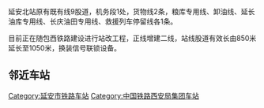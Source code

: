 {{unreferenced|time=2010-09-04T20:39:13+00:00}}
{{Infobox China railway station
|车站名称 = 延安北站
|eng_name = Yan'anbei Railway Station
|图片 = 
|caption = 
|code = 40500
|车站位置 = [[陕西省|陕西省]][[延安市|延安市]]
|线路 = [[包西铁路|包西铁路]]
|归属 = [[西安铁路局|西安铁路局]]
|车站等级 = 
|月台数目 = 
}}
延安北站原有既有线9股道，机务段1处，货物线2条，粮库专用线、卸油线、延长油库专用线、长庆油田专用线、救援列车停留线各1条。

目前正在随包西铁路建设进行站改工程，正线增建二线，站线股道有效长由850米延长至1050米，换装信号联锁设备。

==邻近车站==
{{start rail box|[[File:China_Railways.svg|16px]] [[中国铁路|中国铁路]]}}
{{s-inop|[[蟠龙镇站|蟠龙镇站]]|{{站|包头}}/{{站|包头西}}方向}}
{{s-line|[[包西铁路|包西铁路]]<br />延安北站}}
{{s-inop|[[川口站_(陕西省)|川口站]]|{{站|新丰镇}}方向}}
{{end box}}

{{包西铁路}}
{{西延铁路}}
{{神延铁路}}

[[Category:延安市铁路车站|Category:延安市铁路车站]]
[[Category:中国铁路西安局集团车站|Category:中国铁路西安局集团车站]]